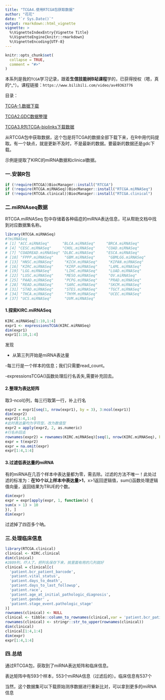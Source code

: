 ```yaml
---
title: "TCGA4.使用RTCGA包获取数据"
author: "花花"
date: "`r Sys.Date()`"
output: rmarkdown::html_vignette
vignette: >
  %\VignetteIndexEntry{Vignette Title}
  %\VignetteEngine{knitr::rmarkdown}
  %\VignetteEncoding{UTF-8}
---
```


```r
knitr::opts_chunk$set(
  collapse = TRUE,
  comment = "#>"
)
```


本系列是我的`TCGA`学习记录，跟着**生信技能树B站课程**学的，已获得授权（嗯，真的^_^）。课程链接：`https://www.bilibili.com/video/av49363776`

目录：

[TCGA-1.数据下载](https://mp.weixin.qq.com/s/Zl8V4qKyY12wfyP-58t3Rg)

[TCGA2.GDC数据整理](https://mp.weixin.qq.com/s/aFq-YQYVvn8vYyOHH1mRiQ)

[TCGA3.R包TCGA-biolinks下载数据]()

从RTCGA包中获取数据，这个包是将TCGA的数据全部下载下来，在R中用代码提取。有一个缺点，就是更新不及时，不是最新的数据。要最新的数据还是gdc下载。

示例是提取了KIRC的miRNA数据和clinical数据。

### 一.安装R包

```r
if (!require(RTCGA))BiocManager::install("RTCGA")
if (!require(RTCGA.miRNASeq))BiocManager::install("RTCGA.miRNASeq")
if (!require(RTCGA.clinical))BiocManager::install("RTCGA.clinical")
```

### 二.miRNAseq数据

RTCGA.miRNASeq 包中存储着各种癌症的miRNA表达信息，可从帮助文档中找到对应数据集名称。

```r
library(RTCGA.miRNASeq)
#?miRNASeq
# [1] "ACC.miRNASeq"      "BLCA.miRNASeq"     "BRCA.miRNASeq"    
# [4] "CESC.miRNASeq"     "CHOL.miRNASeq"     "COAD.miRNASeq"    
# [7] "COADREAD.miRNASeq" "DLBC.miRNASeq"     "ESCA.miRNASeq"    
# [10] "FPPP.miRNASeq"     "GBM.miRNASeq"      "GBMLGG.miRNASeq"  
# [13] "HNSC.miRNASeq"     "KICH.miRNASeq"     "KIPAN.miRNASeq"   
# [16] "KIRC.miRNASeq"     "KIRP.miRNASeq"     "LAML.miRNASeq"    
# [19] "LGG.miRNASeq"      "LIHC.miRNASeq"     "LUAD.miRNASeq"    
# [22] "LUSC.miRNASeq"     "MESO.miRNASeq"     "OV.miRNASeq"      
# [25] "PAAD.miRNASeq"     "PCPG.miRNASeq"     "PRAD.miRNASeq"    
# [28] "READ.miRNASeq"     "SARC.miRNASeq"     "SKCM.miRNASeq"    
# [31] "STAD.miRNASeq"     "STES.miRNASeq"     "TGCT.miRNASeq"    
# [34] "THCA.miRNASeq"     "THYM.miRNASeq"     "UCEC.miRNASeq"    
# [37] "UCS.miRNASeq"      "UVM.miRNASeq"    
```

#### 1.探索KIRC.miRNASeq

```r
KIRC.miRNASeq[1:10,1:4]
expr1 <- expressionsTCGA(KIRC.miRNASeq)
dim(expr1)
expr1[1:10,1:4]
```

发现

- 从第三列开始是miRNA表达量

-每三行是一个样本的信息；我们只需要read_count。

-expressionsTCGA()函数处理后行名丢失,需要补充回去。

#### 2.整理为表达矩阵

取3-ncol()列，每三行取第一行，补上行名

```r
expr2 = expr1[seq(1, nrow(expr1), by = 3), 3:ncol(expr1)]
dim(expr2)
expr2[1:4,1:4]
#此时表达量均为字符型，改为数值型
expr2 = apply(expr2, 2, as.numeric)
#行名补回去
rownames(expr2) = rownames(KIRC.miRNASeq)[seq(1, nrow(KIRC.miRNASeq), by = 3)]
expr = t(expr2)
expr = na.omit(expr)
expr[1:4,1:4]
```

#### 3.过滤低表达量的miRNA

有的miRNA在几百个样本中表达量都为零，需去除。过滤的方法不唯一！此处过滤的标准为：**在10个以上样本中表达量>1**，x>1返回逻辑值，sum()函数处理逻辑值向量，返回结果为TRUE的个数。

```r
dim(expr)
expr = expr[apply(expr, 1, function(x) {
sum(x > 1) > 10
}), ]
dim(expr)
```

过滤掉了四百多个呐。

### 三.处理临床信息

```r
library(RTCGA.clinical)
clinical <- KIRC.clinical
dim(clinical)
#2809列，吓人了。把列名保存下来，挑里面有用的几列就好
clinical = clinical[c(
  'patient.bcr_patient_barcode',
  'patient.vital_status',
  'patient.days_to_death',
  'patient.days_to_last_followup',
  'patient.race',
  'patient.age_at_initial_pathologic_diagnosis',
  'patient.gender' ,
  'patient.stage_event.pathologic_stage'
)]
rownames(clinical) <- NULL
clinical <- tibble::column_to_rownames(clinical,var = 'patient.bcr_patient_barcode')
rownames(clinical) <- stringr::str_to_upper(rownames(clinical))
dim(clinical)
clinical[1:4,1:4]
dim(expr)
expr[1:4,1:4]
```

### 四.总结

通过RTCGA包，获取到了miRNA表达矩阵和临床信息。

表达矩阵中有593个样本，553个miRNA信息（过滤后的）。临床信息有537个

当然，这个数据集可以下载原始测序数据进行重新比对，可以拿到更多的miRNA信息




